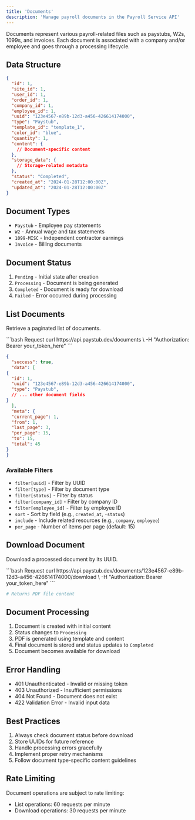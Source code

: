 ```yaml
---
title: 'Documents'
description: 'Manage payroll documents in the Payroll Service API'
---
```


Documents represent various payroll-related files such as paystubs, W2s, 1099s, and invoices. Each document is associated with a company and/or employee and goes through a processing lifecycle.

## Data Structure

```json
{
  "id": 1,
  "site_id": 1,
  "user_id": 1,
  "order_id": 1,
  "company_id": 1,
  "employee_id": 1,
  "uuid": "123e4567-e89b-12d3-a456-426614174000",
  "type": "Paystub",
  "template_id": "template_1",
  "color_id": "blue",
  "quantity": 1,
  "content": {
    // Document-specific content
  },
  "storage_data": {
    // Storage-related metadata
  },
  "status": "Completed",
  "created_at": "2024-01-28T12:00:00Z",
  "updated_at": "2024-01-28T12:00:00Z"
}
```

## Document Types

- `Paystub` - Employee pay statements
- `W2` - Annual wage and tax statements
- `1099-MISC` - Independent contractor earnings
- `Invoice` - Billing documents

## Document Status

1. `Pending` - Initial state after creation
2. `Processing` - Document is being generated
3. `Completed` - Document is ready for download
4. `Failed` - Error occurred during processing

## List Documents

Retrieve a paginated list of documents.

<CodeGroup>
  ```bash Request
  curl https://api.paystub.dev/documents \
  -H "Authorization: Bearer your_token_here"
  ```

  ```json Response
  {
    "success": true,
    "data": [
  {
    "id": 1,
    "uuid": "123e4567-e89b-12d3-a456-426614174000",
    "type": "Paystub",
    // ... other document fields
  }
    ],
    "meta": {
    "current_page": 1,
    "from": 1,
    "last_page": 3,
    "per_page": 15,
    "to": 15,
    "total": 45
  }
  }
  ```
</CodeGroup>

### Available Filters

- `filter[uuid]` - Filter by UUID
- `filter[type]` - Filter by document type
- `filter[status]` - Filter by status
- `filter[company_id]` - Filter by company ID
- `filter[employee_id]` - Filter by employee ID
- `sort` - Sort by field (e.g., `created_at`, `-status`)
- `include` - Include related resources (e.g., `company`, `employee`)
- `per_page` - Number of items per page (default: 15)

## Download Document

Download a processed document by its UUID.

<CodeGroup>
  ```bash Request
  curl https://api.paystub.dev/documents/123e4567-e89b-12d3-a456-426614174000/download \
  -H "Authorization: Bearer your_token_here"
  ```

  ```bash Response
  # Returns PDF file content
  ```
</CodeGroup>

## Document Processing

1. Document is created with initial content
2. Status changes to `Processing`
3. PDF is generated using template and content
4. Final document is stored and status updates to `Completed`
5. Document becomes available for download

## Error Handling

- 401 Unauthenticated - Invalid or missing token
- 403 Unauthorized - Insufficient permissions
- 404 Not Found - Document does not exist
- 422 Validation Error - Invalid input data

## Best Practices

1. Always check document status before download
2. Store UUIDs for future reference
3. Handle processing errors gracefully
4. Implement proper retry mechanisms
5. Follow document type-specific content guidelines

## Rate Limiting

Document operations are subject to rate limiting:
- List operations: 60 requests per minute
- Download operations: 30 requests per minute